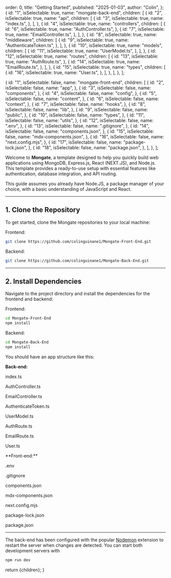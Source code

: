   order: 0,
  title: "Getting Started",
  published: "2025-01-03",
  author: "Colin",
};
  {
    id: "1",
    isSelectable: true,
    name: "mongate-back-end",
    children: [
      {
        id: "2",
        isSelectable: true,
        name: "api",
        children: [
          {
            id: "3",
            isSelectable: true,
            name: "index.ts",
          },
        ],
      },
      {
        id: "4",
        isSelectable: true,
        name: "controllers",
        children: [
          {
            id: "6",
            isSelectable: true,
            name: "AuthController.ts",
          },
          {
            id: "7",
            isSelectable: true,
            name: "EmailController.ts",
          },
        ],
      },
      {
        id: "8",
        isSelectable: true,
        name: "middleware",
        children: [
          {
            id: "9",
            isSelectable: true,
            name: "AuthenticateToken.ts",
          },
        ],
      },
      {
        id: "10",
        isSelectable: true,
        name: "models",
        children: [
          {
            id: "11",
            isSelectable: true,
            name: "UserModel.ts",
          },
        ],
      },
      {
        id: "12",
        isSelectable: true,
        name: "routes",
        children: [
          {
            id: "13",
            isSelectable: true,
            name: "AuthRoute.ts",
          },
          {
            id: "14",
            isSelectable: true,
            name: "EmailRoute.ts",
          },
        ],
      },
      {
        id: "15",
        isSelectable: true,
        name: "types",
        children: [
          {
            id: "16",
            isSelectable: true,
            name: "User.ts",
          },
        ],
      },
    ],
  },
];

  {
    id: "1",
    isSelectable: false,
    name: "mongate-front-end",
    children: [
      {
        id: "2",
        isSelectable: false,
        name: "app",
      },
      {
        id: "3",
        isSelectable: false,
        name: "components",
      },
      {
        id: "4",
        isSelectable: false,
        name: "config",
      },
      {
        id: "5",
        isSelectable: false,
        name: "content",
      },
      {
        id: "6",
        isSelectable: false,
        name: "context",
      },
      {
        id: "7",
        isSelectable: false,
        name: "hooks",
      },
      {
        id: "8",
        isSelectable: false,
        name: "lib",
      },
      {
        id: "9",
        isSelectable: false,
        name: "public",
      },
      {
        id: "10",
        isSelectable: false,
        name: "types",
      },
      {
        id: "11",
        isSelectable: false,
        name: "utils",
      },
      {
        id: "12",
        isSelectable: false,
        name: ".env",
      },
      {
        id: "13",
        isSelectable: false,
        name: ".gitignore",
      },
      {
        id: "14",
        isSelectable: false,
        name: "components.json",
      },
      {
        id: "15",
        isSelectable: false,
        name: "mdx-components.json",
      },
      {
        id: "16",
        isSelectable: false,
        name: "next.config.mjs",
      },
      {
        id: "17",
        isSelectable: false,
        name: "package-lock.json",
      },
      {
        id: "18",
        isSelectable: false,
        name: "package.json",
      },
    ],
  },
];

Welcome to **Mongate**, a template designed to help you quickly build web applications using MongoDB, Express.js, React (NEXT.JS), and Node.js. This template provides a ready-to-use setup with essential features like authentication, database integration, and API routing.

This guide assumes you already have Node.JS, a package manager of your choice, with a basic understanding of JavaScript and React.

---

## 1. Clone the Repository

To get started, clone the Mongate repositories to your local machine:

Frontend:

```bash
git clone https://github.com/colinguinane1/Mongate-Front-End.git
```

Backend:

```bash
git clone https://github.com/colinguinane1/Mongate-Back-End.git
```

---

## 2. Install Dependencies

Navigate to the project directory and install the dependencies for the frontend and backend:

Frontend:

```bash
cd Mongate-Front-End
npm install
```

Backend:

```bash
cd Mongate-Back-End
npm install
```

You should have an app structure like this:

**Back-end:**

<div className="relative flex  bg-card/50 w-full flex-col items-center justify-center overflow-hidden rounded-lg border md:shadow-xl">
  <Tree
    className="overflow-hidden rounded-md bg-card/50 p-2"
    initialSelectedId="1"
    initialExpandedItems={[
      "1",
      "2",
      "3",
      "4",
      "6",
      "7",
      "8",
      "9",
      "10",
      "11",
      "12",
      "13",
      "14",
      "15",
      "16",
    ]}
    elements={backELEMENTS}
  >
    <Folder element="mongate-back-end" value="1">
      <Folder value="2" element="api">
        <File value="3">
          <p>index.ts</p>
        </File>
      </Folder>
      <Folder value="4" element="controllers">
        <File value="6">
          <p>AuthController.ts</p>
        </File>
        <File value="7">
          <p>EmailController.ts</p>
        </File>
      </Folder>
      <Folder value="8" element="middleware">
        <File value="9">
          <p>AuthenticateToken.ts</p>
        </File>
      </Folder>
      <Folder value="10" element="models">
        <File value="11">
          <p>UserModel.ts</p>
        </File>
      </Folder>
      <Folder value="12" element="routes">
        <File value="13">
          <p>AuthRoute.ts</p>
        </File>
        <File value="14">
          <p>EmailRoute.ts</p>
        </File>
      </Folder>
      <Folder value="15" element="types">
        <File value="16">
          <p>User.ts</p>
        </File>
      </Folder>
    </Folder>
  </Tree>
</div>
**Front-end:**
<div className="relative flex  bg-card/50 w-full flex-col items-center justify-center overflow-hidden rounded-lg border md:shadow-xl">
  <Tree
    className="overflow-hidden rounded-md bg-card/50 p-2"
    initialSelectedId="1"
    initialExpandedItems={["1"]}
    elements={ELEMENTS}
  >
    <Folder element="mongate-front-end" value="1">
      <Folder value="2" element="app" />
      <Folder value="3" element="components" />
      <Folder value="4" element="config" />
      <Folder value="5" element="content" />
      <Folder value="6" element="context" />
      <Folder value="7" element="hooks" />
      <Folder value="8" element="lib" />
      <Folder value="9" element="public" />
      <Folder value="10" element="types" />
      <Folder value="11" element="utils" />
      <File value="12">
        <p>.env</p>
      </File>
      <File value="13">
        <p>.gitignore</p>
      </File>
      <File value="14">
        <p>components.json</p>
      </File>
      <File value="15">
        <p>mdx-components.json</p>
      </File>
      <File value="16">
        <p>next.config.mjs</p>
      </File>
      <File value="17">
        <p>package-lock.json</p>
      </File>
      <File value="18">
        <p>package.json</p>
      </File>
    </Folder>
  </Tree>
</div>

---

The back-end has been configured with the popular [Nodemon](https://www.bing.com/search?pglt=425&q=nodemon&cvid=fda15a3069484b99a2a02b413a0aa614&gs_lcrp=EgRlZGdlKgYIABBFGDkyBggAEEUYOdIBBzQ3N2owajGoAgCwAgA&FORM=ANNTA1&adppc=EDGEXST&PC=U531) extension to restart the server when changes are detected.
You can start both development servers with

```bash
npm run dev
```

  return <MdxLayout>{children}</MdxLayout>;
}
